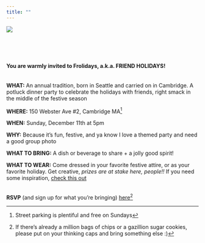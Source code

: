 ```yaml
---
title: ""
---
```

::: {.column-screen-inset}

::: {layout="[50,50]"}

::: {div}
![](FROLIDAYS_2022_sm.png){fig-alt="a hand lettered img that says 'frolidays holiday extravaganza'"}
:::

::: {div}
</br></br></br>

**You are warmly invited to Frolidays, a.k.a. FRIEND HOLIDAYS!**
</br></br></br>
**WHAT:** An annual tradition, born in Seattle and carried on in Cambridge. A potluck dinner party to celebrate the holidays with friends, right smack in the middle of the festive season

**WHERE:** 150 Webster Ave #2, Cambridge MA^[Street parking is plentiful and free on Sundays]

**WHEN:** Sunday, December 11th at 5pm

**WHY:** Because it's fun, festive, and ya know I love a themed party and need a good group photo

**WHAT TO BRING:** A dish or beverage to share + a jolly good spirit!

**WHAT TO WEAR:** Come dressed in your favorite festive attire, or as your favorite holiday. Get creative, *prizes are at stake here, people!!* If you need some inspiration, [check this out](https://www.instagram.com/reel/Ci2oIe-AlUU/?igshid=YmMyMTA2M2Y%3D)
</br></br>

**RSVP** (and sign up for what you're bringing) [here](https://docs.google.com/spreadsheets/d/12iKNmL7EOdRwXbMRpij_ez5vNjHA_gvPgU10zLQvzmA/edit?usp=sharing)^[If there's already a million bags of chips or a gazillion sugar cookies, please put on your thinking caps and bring something else :)]

:::
:::
:::
